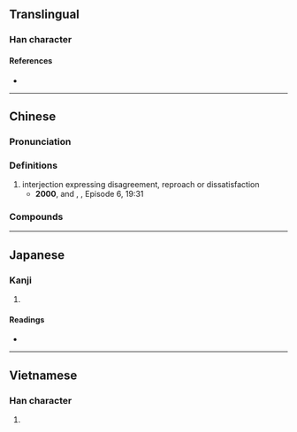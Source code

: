 {{character info}}
==Translingual==

===Han character===
{{Han char|rn=30|rad=口|as=13|sn=16|four=67082|canj=RYAO|ids=⿰口歆}}

====References====
* {{Han ref|kx=0211.121|dkj=04427|hdz=10693.110|uh=5677|ud=22135|bh=E946|bd=59718}}

----

==Chinese==
{{zh-forms}}

===Pronunciation===
{{zh-pron
|m=hm
|c=hm1
|mn=hm̍h
|cat=intj
}}

===Definitions===
{{zh-hanzi}}

# interjection expressing disagreement, reproach or dissatisfaction
#* '''2000''', {{w2|zh|梁左}} and {{lang|zh|梁歡}}, {{w2|zh|pref=《|閒人馬大姐|suf=》}}, Episode 6, 19:31
#*: {{zh-x|你 媽 這{zhèi} 輩子{zi}，掙.錢 掙 的 就 是 辛苦 錢。偷工減料 從來 不幹；坑{kēng‐}蒙{mēng‐}拐{guǎi‐}騙，那 更 是 沒有。為{wéi}人 就 這{zèn}麼 正派；活 得{de} 就 這{zèn}麼 硬氣{qi}。噷{hm}！||M-BJ}}

===Compounds===
{{zh-der|噷噷|噷嘚}}

----

==Japanese==

===Kanji===
{{ja-kanji|grade=|rs=口13}}

# {{rfdef|ja|sort=口13}}

====Readings====
* {{ja-readings|on=[[きん]] (kin)|kun=}}

----

==Vietnamese==

===Han character===
{{vi-hantu|[[hăm]], [[ham]], [[hấm]], [[hậm]], [[hẩm]]|rs=口13}}

# {{rfdef|vi}}